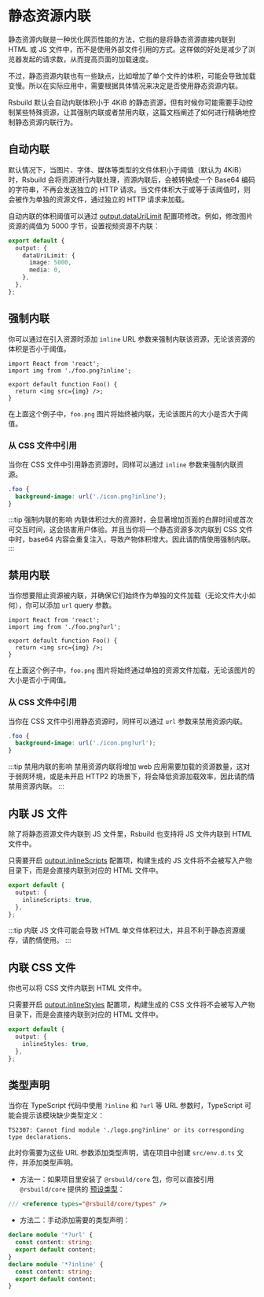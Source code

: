 # 静态资源内联

静态资源内联是一种优化网页性能的方法，它指的是将静态资源直接内联到 HTML 或 JS 文件中，而不是使用外部文件引用的方式。这样做的好处是减少了浏览器发起的请求数，从而提高页面的加载速度。

不过，静态资源内联也有一些缺点，比如增加了单个文件的体积，可能会导致加载变慢。所以在实际应用中，需要根据具体情况来决定是否使用静态资源内联。

Rsbuild 默认会自动内联体积小于 4KiB 的静态资源，但有时候你可能需要手动控制某些特殊资源，让其强制内联或者禁用内联，这篇文档阐述了如何进行精确地控制静态资源内联行为。

## 自动内联

默认情况下，当图片、字体、媒体等类型的文件体积小于阈值（默认为 4KiB）时，Rsbuild 会将资源进行内联处理，资源内联后，会被转换成一个 Base64 编码的字符串，不再会发送独立的 HTTP 请求。当文件体积大于或等于该阈值时，则会被作为单独的资源文件，通过独立的 HTTP 请求来加载。

自动内联的体积阈值可以通过 [output.dataUriLimit](/config/output/data-uri-limit) 配置项修改。例如，修改图片资源的阈值为 5000 字节，设置视频资源不内联：

```ts
export default {
  output: {
    dataUriLimit: {
      image: 5000,
      media: 0,
    },
  },
};
```

## 强制内联

你可以通过在引入资源时添加 `inline` URL 参数来强制内联该资源，无论该资源的体积是否小于阈值。

```tsx
import React from 'react';
import img from './foo.png?inline';

export default function Foo() {
  return <img src={img} />;
}
```

在上面这个例子中，`foo.png` 图片将始终被内联，无论该图片的大小是否大于阈值。

### 从 CSS 文件中引用

当你在 CSS 文件中引用静态资源时，同样可以通过 `inline` 参数来强制内联资源。

```css
.foo {
  background-image: url('./icon.png?inline');
}
```

:::tip 强制内联的影响
内联体积过大的资源时，会显著增加页面的白屏时间或首次可交互时间，这会损害用户体验。并且当你将一个静态资源多次内联到 CSS 文件中时，base64 内容会重复注入，导致产物体积增大。因此请酌情使用强制内联。
:::

## 禁用内联

当你想要阻止资源被内联，并确保它们始终作为单独的文件加载（无论文件大小如何），你可以添加 `url` query 参数。

```tsx
import React from 'react';
import img from './foo.png?url';

export default function Foo() {
  return <img src={img} />;
}
```

在上面这个例子中，`foo.png` 图片将始终通过单独的资源文件加载，无论该图片的大小是否小于阈值。

### 从 CSS 文件中引用

当你在 CSS 文件中引用静态资源时，同样可以通过 `url` 参数来禁用资源内联。

```css
.foo {
  background-image: url('./icon.png?url');
}
```

:::tip 禁用内联的影响
禁用资源内联将增加 web 应用需要加载的资源数量，这对于弱网环境，或是未开启 HTTP2 的场景下，将会降低资源加载效率，因此请酌情禁用资源内联。
:::

## 内联 JS 文件

除了将静态资源文件内联到 JS 文件里，Rsbuild 也支持将 JS 文件内联到 HTML 文件中。

只需要开启 [output.inlineScripts](/config/output/inline-scripts) 配置项，构建生成的 JS 文件将不会被写入产物目录下，而是会直接内联到对应的 HTML 文件中。

```ts
export default {
  output: {
    inlineScripts: true,
  },
};
```

:::tip
内联 JS 文件可能会导致 HTML 单文件体积过大，并且不利于静态资源缓存，请酌情使用。
:::

## 内联 CSS 文件

你也可以将 CSS 文件内联到 HTML 文件中。

只需要开启 [output.inlineStyles](/config/output/inline-styles) 配置项，构建生成的 CSS 文件将不会被写入产物目录下，而是会直接内联到对应的 HTML 文件中。

```ts
export default {
  output: {
    inlineStyles: true,
  },
};
```

## 类型声明

当你在 TypeScript 代码中使用 `?inline` 和 `?url` 等 URL 参数时，TypeScript 可能会提示该模块缺少类型定义：

```
TS2307: Cannot find module './logo.png?inline' or its corresponding type declarations.
```

此时你需要为这些 URL 参数添加类型声明，请在项目中创建 `src/env.d.ts` 文件，并添加类型声明。

- 方法一：如果项目里安装了 `@rsbuild/core` 包，你可以直接引用 `@rsbuild/core` 提供的 [预设类型](/guide/basic/typescript#预设类型)：

```ts
/// <reference types="@rsbuild/core/types" />
```

- 方法二：手动添加需要的类型声明：

```ts
declare module '*?url' {
  const content: string;
  export default content;
}
declare module '*?inline' {
  const content: string;
  export default content;
}
```
